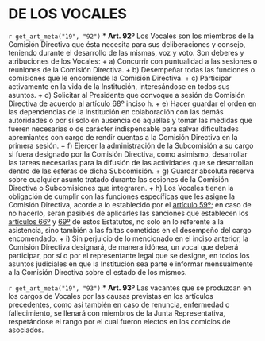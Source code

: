 # DE LOS VOCALES {#cap19}

`r get_art_meta("19", "92")`
* **Art. 92º**
Los Vocales son los miembros de la Comisión Directiva que ésta necesita para sus deliberaciones y consejo, teniendo durante el desarrollo de las mismas, voz y voto. Son deberes y atribuciones de los Vocales:
    + a) Concurrir con puntualidad a las sesiones o reuniones de la Comisión Directiva.
    + b) Desempeñar todas las funciones o comisiones que le encomiende la Comisión Directiva.
    + c) Participar activamente en la vida de la Institución, interesándose en todos sus asuntos.
    + d) Solicitar al Presidente que convoque a sesión de Comisión Directiva de acuerdo al [artículo 68º](#art68) inciso h.
    + e) Hacer guardar el orden en las dependencias de la Institución en colaboración con las demás autoridades o por sí solo en ausencia de aquellas y tomar las medidas que fueren necesarias o de carácter indispensable para salvar dificultades apremiantes con cargo de rendir cuentas a la Comisión Directiva en la primera sesión.
    + f) Ejercer la administración de la Subcomisión a su cargo si fuera designado por la Comisión Directiva, como asimismo, desarrollar las tareas necesarias para la difusión de las actividades que se desarrollan dentro de las esferas de dicha Subcomisión.
    + g) Guardar absoluta reserva sobre cualquier asunto tratado durante las sesiones de la Comisión Directiva o Subcomisiones que integraren.
    + h) Los Vocales tienen la obligación de cumplir con las funciones específicas que les asigne la Comisión Directiva, acorde a lo establecido por el [artículo 59º](#art59); en caso de no hacerlo, serán pasibles de aplicarles las sanciones que establecen los [artículos 66º](#art66) y [69º](#art69) de estos Estatutos, no solo en lo referente a la asistencia, sino también a las faltas cometidas en el desempeño del cargo encomendado.
    + i) Sin perjuicio de lo mencionado en el inciso anterior, la Comisión Directiva designará, de manera idónea, un vocal que deberá participar, por sí o por el representante legal que se designe, en todos los asuntos judiciales en que la Institución sea parte e informar mensualmente a la Comisión Directiva sobre el estado de los mismos.

`r get_art_meta("19", "93")`
* **Art. 93º**
Las vacantes que se produzcan en los cargos de Vocales por las causas previstas en los artículos precedentes, como así también en caso de renuncia, enfermedad o fallecimiento, se llenará con miembros de la Junta Representativa, respetándose el rango por el cual fueron electos en los comicios de asociados.
